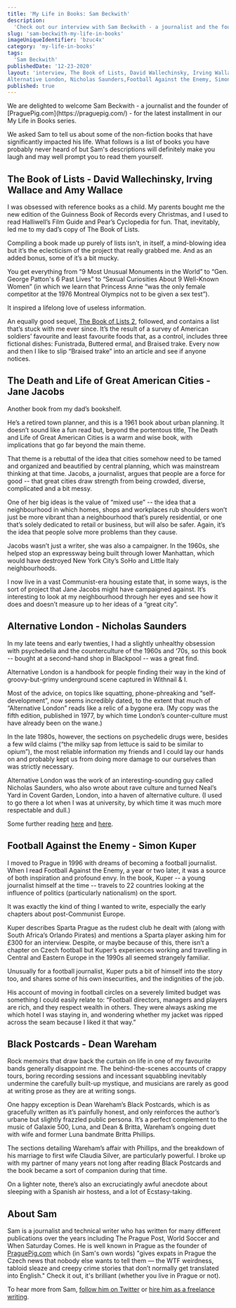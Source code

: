 ```yaml
---
title: 'My Life in Books: Sam Beckwith'
description:
  'Check out our interview with Sam Beckwith - a journalist and the founder of PraguePig.com - in which he shares five books that have impacted his life.'
slug: 'sam-beckwith-my-life-in-books'
imageUniqueIdentifier: 'bzuc4x'
category: 'my-life-in-books'
tags:
  'Sam Beckwith'
publishedDate: '12-23-2020'
layout: 'interview, The Book of Lists, David Wallechinsky, Irving Wallace, Amy Wallace, The Death and Life of Great American Cities, Jane Jacobs,
Alternative London, Nicholas Saunders,Football Against the Enemy, Simon Kuper, Black Postcards, Dean Wareham '
published: true
---
```


<p style={{ fontSize: '20px' }}>
  We are delighted to welcome Sam Beckwith - a journalist and the founder of [PraguePig.com](https://praguepig.com/) - for the latest installment in our My Life in Books
  series.
</p>

<p style={{ fontSize: '20px' }}>
 We asked Sam to tell us about some of the non-fiction books that have significantly impacted his life. 
 What follows is a list of books you have probably never heard of but Sam's descriptions will definitely make you laugh and may well prompt you to read them yourself.
</p>

<Box textAlign="center">
  <h2>The Book of Lists - David Wallechinsky, Irving Wallace and Amy Wallace</h2>
</Box>

<Image266x400
  src="david-wallechinsky-the-book-of-lists_nqayyi"
  altText="The Book of Lists - David Wallechinsky, Irving Wallace and Amy Wallace"
  imageCategory="book-summaries"
/>

I was obsessed with reference books as a child. My parents bought me the new edition of the Guinness Book of Records every Christmas, and I used to read Halliwell’s Film Guide and Pear’s Cyclopedia for fun. That, inevitably, led me to my dad’s copy of The Book of Lists. 

Compiling a book made up purely of lists isn’t, in itself, a mind-blowing idea but it’s the eclecticism of the project that really grabbed me. And as an added bonus, some of it’s a bit mucky.

You get everything from “9 Most Unusual Monuments in the World” to “Gen. George Patton's 6 Past Lives” to “Sexual Curiosities About 9 Well-Known Women” (in which we learn that Princess Anne “was the only female competitor at the 1976 Montreal Olympics not to be given a sex test”).

It inspired a lifelong love of useless information.

An equally good sequel, [The Book of Lists 2](https://www.amazon.com/Peoples-Almanac-Presents-Books-Lists/dp/0688035744/ref=as_li_ss_tl?dchild=1&keywords=the+book+of+lists+2&qid=1608723976&sr=8-1&linkCode=ll1&tag=paperbacktrav-20&linkId=809fe0e181274b419ab6d3691ee96bf1&language=en_US), followed, and contains a list that’s stuck with me ever since. It’s the result of a survey of American soldiers’ favourite and least favourite foods that, as a control, includes three fictional dishes: Funistrada, Buttered ermal, and Braised trake. Every now and then I like to slip “Braised trake” into an article and see if anyone notices. 

<AmazonCta link="https://www.amazon.com/Book-Lists-David-Wallechinsky/dp/1841956619/ref=as_li_ss_tl?dchild=1&keywords=The+Book+of+Lists+-+David+Wallechinsky,+Irving+Wallace+and+Amy+Wallace&qid=1608725490&sr=8-3&linkCode=ll1&tag=paperbacktrav-20&linkId=ae4323e05757bac698afd99e3d6d4091&language=en_US" />

<Box textAlign="center">
  <h2>The Death and Life of Great American Cities - Jane Jacobs</h2>
</Box>

<Image266x400
  src="jane-jacobs-the-death-and-life-of-great-american-cities_hr9dqc"
  altText="The Death and Life of Great American Cities - Jane Jacobs"
  imageCategory="book-summaries"
/>

Another book from my dad’s bookshelf. 

He’s a retired town planner, and this is a 1961 book about urban planning. It doesn’t sound like a fun read but, beyond the portentous title, The Death and Life of Great American Cities is a warm and wise book, with implications that go far beyond the main theme. 

That theme is a rebuttal of the idea that cities somehow need to be tamed and organized and beautified by central planning, which was mainstream thinking at that time. Jacobs, a journalist, argues that people are a force for good -- that great cities draw strength from being crowded, diverse, complicated and a bit messy. 

One of her big ideas is the value of “mixed use” -- the idea that a neighbourhood in which homes, shops and workplaces rub shoulders won’t just be more vibrant than a neighbourhood that’s purely residential, or one that’s solely dedicated to retail or business, but will also be safer. Again, it’s the idea that people solve more problems than they cause.

Jacobs wasn’t just a writer, she was also a campaigner. In the 1960s, she helped stop an expressway being built through lower Manhattan, which would have destroyed New York City’s SoHo and Little Italy neighbourhoods. 

I now live in a vast Communist-era housing estate that, in some ways, is the sort of project that Jane Jacobs might have campaigned against. It’s interesting to look at my neighbourhood through her eyes and see how it does and doesn’t measure up to her ideas of a “great city”. 

<AmazonCta link="https://www.amazon.com/American-Cities-Anniversary-Modern-Library/dp/B006XEAHO6/ref=as_li_ss_tl?dchild=1&keywords=The+Death+and+Life+of+Great+American+Cities+-+Jane+Jacobs&qid=1608725528&sr=8-2&linkCode=ll1&tag=paperbacktrav-20&linkId=af1da8aa190e5d07fbf1e2e3f3e9745b&language=en_US" />

<Box textAlign="center">
  <h2>Alternative London - Nicholas Saunders</h2>
</Box>

<Image266x400
  src="nicholas-saunders-alternative-london_akxyip"
  altText="Alternative London - Nicholas Saunders"
  imageCategory="book-summaries"
/>

In my late teens and early twenties, I had a slightly unhealthy obsession with psychedelia and the counterculture of the 1960s and ‘70s, so this book -- bought at a second-hand shop in Blackpool -- was a great find.

Alternative London is a handbook for people finding their way in the kind of groovy-but-grimy underground scene captured in Withnail & I.  

Most of the advice, on topics like squatting, phone-phreaking and “self-development”, now seems incredibly dated, to the extent that much of “Alternative London” reads like a relic of a bygone era. (My copy was the fifth edition, published in 1977, by which time London’s counter-culture must have already been on the wane.)

In the late 1980s, however, the sections on psychedelic drugs were, besides a few wild claims (“the milky sap from lettuce is said to be similar to opium”), the most reliable information my friends and I could lay our hands on and probably kept us from doing more damage to our ourselves than was strictly necessary.

Alternative London was the work of an interesting-sounding guy called Nicholas Saunders, who also wrote about rave culture and turned Neal’s Yard in Covent Garden, London, into a haven of alternative culture. (I used to go there a lot when I was at university, by which time it was much more respectable and dull.) 

Some further reading [here](https://hatfulofhistory.wordpress.com/2012/11/05/from-alternative-london-by-nicholas-saunders-1974/) and [here](https://hqinfo.blogspot.com/2011/04/archive-alternative-london-1970-1982.html).

<AmazonCta link="https://www.amazon.com/Alternative-London-Nicholas-Saunders/dp/0704502879/ref=as_li_ss_tl?dchild=1&keywords=Alternative+London+-+Nicholas+Saunders&qid=1608731510&sr=8-1&linkCode=ll1&tag=paperbacktrav-20&linkId=7fa72dfc0b06f4da1bc4f43688ad47b5&language=en_US" />

<Box textAlign="center">
  <h2>Football Against the Enemy - Simon Kuper</h2>
</Box>

<Image266x400
  src="simon-kuper-football-against-the-enemy_ezrcls"
  altText="Football Against the Enemy - Simon Kuper"
  imageCategory="book-summaries"
/>

I moved to Prague in 1996 with dreams of becoming a football journalist. When I read Football Against the Enemy, a year or two later, it was a source of both inspiration and profound envy. In the book, Kuper -- a young journalist himself at the time -- travels to 22 countries looking at the influence of politics (particularly nationalism) on the sport. 

It was exactly the kind of thing I wanted to write, especially the early chapters about post-Communist Europe.

Kuper describes Sparta Prague as the rudest club he dealt with (along with South Africa’s Orlando Pirates) and mentions a Sparta player asking him for £300 for an interview. Despite, or maybe because of this, there isn’t a chapter on Czech football but Kuper’s experiences working and travelling in Central and Eastern Europe in the 1990s all seemed strangely familiar.

Unusually for a football journalist, Kuper puts a bit of himself into the story too, and shares some of his own insecurities, and the indignities of the job. 

His account of moving in football circles on a severely limited budget was something I could easily relate to: “Football directors, managers and players are rich, and they respect wealth in others. They were always asking me which hotel I was staying in, and wondering whether my jacket was ripped across the seam because I liked it that way.”

<AmazonCta link="https://www.amazon.com/Football-Against-Enemy-Simon-Kuper/dp/0752848771/ref=as_li_ss_tl?dchild=1&keywords=Football+Against+the+Enemy+-+Simon+Kuper&qid=1608731541&sr=8-2&linkCode=ll1&tag=paperbacktrav-20&linkId=e56f31edd231eb4c3496ca0aa30bce6a&language=en_US" />

<Box textAlign="center">
  <h2>Black Postcards - Dean Wareham</h2>
</Box>

<Image266x400
  src="dean-wareham-black-postcards_rhmncg"
  altText="Black Postcards - Dean Wareham"
  imageCategory="book-summaries"
/>

Rock memoirs that draw back the curtain on life in one of my favourite bands generally disappoint me. The behind-the-scenes accounts of crappy tours, boring recording sessions and incessant squabbling inevitably undermine the carefully built-up mystique, and musicians are rarely as good at writing prose as they are at writing songs.

One happy exception is Dean Wareham’s Black Postcards, which is as gracefully written as it’s painfully honest, and only reinforces the author’s urbane but slightly frazzled public persona. It’s a perfect complement to the music of Galaxie 500, Luna, and Dean & Britta, Wareham’s ongoing duet with wife and former Luna bandmate Britta Phillips. 

The sections detailing Wareham’s affair with Phillips, and the breakdown of his marriage to first wife Claudia Silver, are particularly powerful. I broke up with my partner of many years not long after reading Black Postcards and the book became a sort of companion during that time.

On a lighter note, there’s also an excruciatingly awful anecdote about sleeping with a Spanish air hostess, and a lot of Ecstasy-taking.


<AmazonCta link="https://www.amazon.com/Black-Postcards-Memoir-Dean-Wareham/dp/0143115480/ref=as_li_ss_tl?dchild=1&keywords=Black+Postcards+-+Dean+Wareham&qid=1608731580&sr=8-1&linkCode=ll1&tag=paperbacktrav-20&linkId=61dc952adeb1838e93bf136e0f46ef43&language=en_US" />

## About Sam

Sam is a journalist and technical writer who has written for many different publications over the years including The Prague Post, World Soccer and When Saturday Comes. He is well known in Prague as the founder of [PraguePig.com](https://praguepig.com/) which (in Sam's own words) "gives expats in Prague the Czech news that nobody else wants to tell them — the WTF weirdness, tabloid sleaze and creepy crime stories that don’t normally get translated into English." Check it out, it's brilliant (whether you live in Prague or not). 

To hear more from Sam, [follow him on Twitter](https://twitter.com/sambeckwith) or [hire him as a freelance writing](https://praguepig.com/about-praguepig/about-sam-beckwith/).

